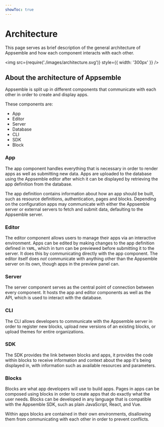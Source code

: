 ```yaml
---
showToc: true
---
```


# Architecture

This page serves as brief description of the general architecture of Appsemble and how each
component interacts with each other.

<img src={require('./images/architecture.svg')} style={{ width: '300px' }} />

## About the architecture of Appsemble

Appsemble is split up in different components that communicate with each other in order to create
and display apps.

These components are:

- App
- Editor
- Server
- Database
- CLI
- SDK
- Block

### App

The app component handles everything that is necessary in order to render apps as well as submitting
new data. Apps are uploaded to the database using the Appsemble editor after which it can be
displayed by retrieving the app definition from the database.

The app definition contains information about how an app should be built, such as resource
definitions, authentication, pages and blocks. Depending on the configuration apps may communicate
with either the Appsemble server or external servers to fetch and submit data, defaulting to the
Appsemble server.

### Editor

The editor component allows users to manage their apps via an interactive environment. Apps can be
edited by making changes to the app definition defined in `YAML`, which in turn can be previewed
before submitting it to the server. It does this by communicating directly with the app component.
The editor itself does _not_ communicate with anything other than the Appsemble server on its own,
though apps in the preview panel can.

### Server

The server component serves as the central point of connection between every component. It hosts the
app and editor components as well as the API, which is used to interact with the database.

### CLI

The CLI allows developers to communicate with the Appsemble server in order to register new blocks,
upload new versions of an existing blocks, or upload themes for entire organizations.

### SDK

The SDK provides the link between blocks and apps, it provides the code within blocks to receive
information and context about the app it's being displayed in, with information such as available
resources and parameters.

### Blocks

Blocks are what app developers will use to build apps. Pages in apps can be composed using blocks in
order to create apps that do exactly what the user needs. Blocks can be developed in any language
that is compatible with the Appsemble SDK, such as plain JavaScript, React, and Vue.

Within apps blocks are contained in their own environments, disallowing them from communicating with
each other in order to prevent conflicts.
